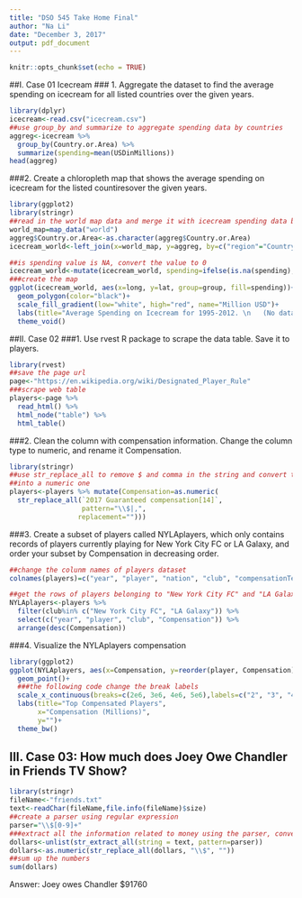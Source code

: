 ```yaml
---
title: "DSO 545 Take Home Final"
author: "Na Li"
date: "December 3, 2017"
output: pdf_document
---
```


```r
knitr::opts_chunk$set(echo = TRUE)
```

##I. Case 01 Icecream
### 1. Aggregate the dataset to find the average spending on icecream for all listed countries over the given years.

```r
library(dplyr)
icecream<-read.csv("icecream.csv")
##use group_by and summarize to aggregate spending data by countries
aggreg<-icecream %>%
  group_by(Country.or.Area) %>%
  summarize(spending=mean(USDinMillions))
head(aggreg)
```

###2. Create a chloropleth map that shows the average spending on icecream for the listed countiresover the given years.

```r
library(ggplot2)
library(stringr)
##read in the world map data and merge it with icecream spending data by country
world_map=map_data("world")
aggreg$Country.or.Area<-as.character(aggreg$Country.or.Area)
icecream_world<-left_join(x=world_map, y=aggreg, by=c("region"="Country.or.Area"))

##is spending value is NA, convert the value to 0
icecream_world<-mutate(icecream_world, spending=ifelse(is.na(spending), 0,spending))
###create the map
ggplot(icecream_world, aes(x=long, y=lat, group=group, fill=spending))+
  geom_polygon(color="black")+
  scale_fill_gradient(low="white", high="red", name="Million USD")+
  labs(title="Average Spending on Icecream for 1995-2012. \n   (No data available for white area)", x="", y="")+
  theme_void()
```

##II. Case 02
###1. Use rvest R package to scrape the data table. Save it to players.

```r
library(rvest)
##save the page url
page<-"https://en.wikipedia.org/wiki/Designated_Player_Rule"
###scrape web table
players<-page %>%
  read_html() %>%
  html_node("table") %>%
  html_table()
```

###2. Clean the column with compensation information. Change the column type to numeric, and rename it Compensation. 

```r
library(stringr)
##use str_replace_all to remove $ and comma in the string and convert the variable
##into a numeric one
players<-players %>% mutate(Compensation=as.numeric(
  str_replace_all(`2017 Guaranteed compensation[14]`, 
                  pattern="\\$|,", 
                 replacement="")))
```

###3. Create a subset of players called NYLAplayers, which only contains records of players currently playing for New York City FC or LA Galaxy, and order your subset by Compensation in decreasing order.

```r
##change the colunm names of players dataset
colnames(players)=c("year", "player", "nation", "club", "compensationText", "Compensation")

##get the rows of players belonging to "New York City FC" and "LA Galaxy"
NYLAplayers<-players %>%
  filter(club%in% c("New York City FC", "LA Galaxy")) %>%
  select(c("year", "player", "club", "Compensation")) %>%
  arrange(desc(Compensation))
```

###4. Visualize the NYLAplayers compensation

```r
library(ggplot2)
ggplot(NYLAplayers, aes(x=Compensation, y=reorder(player, Compensation)))+
  geom_point()+
  ###the following code change the break labels
  scale_x_continuous(breaks=c(2e6, 3e6, 4e6, 5e6),labels=c("2", "3", "4", "5"))+
  labs(title="Top Compensated Players", 
       x="Compensation (Millions)",
       y="")+
  theme_bw()
```

## III. Case 03: How much does Joey Owe Chandler in Friends TV Show?

```r
library(stringr)
fileName<-"friends.txt"
text<-readChar(fileName,file.info(fileName)$size)
##create a parser using regular expression
parser="\\$[0-9]+"
###extract all the information related to money using the parser, convert the list to a vector 
dollars<-unlist(str_extract_all(string = text, pattern=parser))
dollars<-as.numeric(str_replace_all(dollars, "\\$", ""))
##sum up the numbers
sum(dollars)
```

Answer: Joey owes Chandler $91760